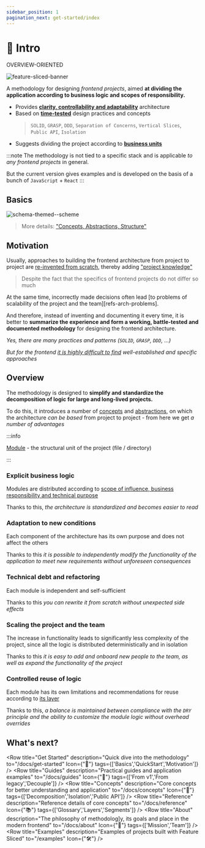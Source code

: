 ```yaml
---
sidebar_position: 1
pagination_next: get-started/index
---
```


# 🔎 Intro

<span class="badge badge--secondary margin-bottom--md">OVERVIEW-ORIENTED</span>

![feature-sliced-banner](/img/banner.jpg)

A methodology for designing *frontend projects*, aimed **at dividing the application according to business logic and scopes of responsibility.**

- Provides [**clarity, controllability and adaptability**][refs-arch-req] architecture
- Based on [**time-tested**][refs-motivation-why] design practices and concepts
    > `SOLID`, `GRASP`, `DDD`, `Separation of Concerns`, `Vertical Slices`, `Public API`, `Isolation`
- Suggests dividing the project according to [**business units**][ext-ubiq-lang]

:::note
The methodology is not tied to a specific stack and is applicable *to any frontend projects* in general.

But the current version gives examples and is developed on the basis of a bunch of `JavaScript` + `React`
:::

## Basics

![schema-themed--scheme](/img/visual_schema.jpg)

> More details: ["Concepts, Abstractions, Structure"][refs-basics]

## Motivation

Usually, approaches to building the frontend architecture from project to project are [re-invented from scratch][refs-motivation], thereby adding ["project knowledge"][refs-knowledge]

> Despite the fact that the specifics of frontend projects do not differ so much

At the same time, incorrectly made decisions often lead [to problems of scalability of the project and the team][refs-arch-problems].

And therefore, instead of inventing and documenting it every time, it is better to **summarize the experience and form a working, battle-tested and documented methodology** for designing the frontend architecture.

*Yes, there are many practices and patterns (`SOLID`, `GRASP`, `DDD`, ...)*

*But for the frontend [it is highly difficult to find][refs-motivation] well-established and specific approaches*

## Overview

The methodology is designed to **simplify and standardize the decomposition of logic for large and long-lived projects.**

To do this, it introduces a number of [concepts][refs-concepts] and [abstractions][refs-splitting], on which the architecture *can be based* from project to project - from here we get *a number of advantages*

:::info

[Module][refs-module] - the structural unit of the project (file / directory)

:::

### Explicit business logic

Modules are distributed according to [scope of influence, business responsibility and technical purpose][refs-splitting]

Thanks to this, *the architecture is standardized and becomes easier to read*

### Adaptation to new conditions

Each component of the architecture has its own purpose and does not affect the others

Thanks to this *it is possible to independently modify the functionality of the application to meet new requirements without unforeseen consequences*

### Technical debt and refactoring

Each module is independent and self-sufficient

Thanks to this *you can rewrite it from scratch without unexpected side effects*

### Scaling the project and the team

The increase in functionality leads to significantly less complexity of the project, since all the logic is distributed deterministically and in isolation

Thanks to this *it is easy to add and onboard new people to the team, as well as expand the functionality of the project*

### Controlled reuse of logic

Each module has its own limitations and recommendations for reuse according to [its layer][refs-splitting--layers]

Thanks to this, *a balance is maintained between compliance with the `DRY` principle and the ability to customize the module logic without overhead overrides*

## What's next?


<Row 
    title="Get Started" 
    description="Quick dive into the methodology"
    to="/docs/get-started"
    Icon={"🚀"}
    tags={['Basics','QuickStart','Motivation']}
/>
<Row 
    title="Guides" 
    description="Practical guides and application examples"
    to="/docs/guides"
    Icon={"🎯"}
    tags={['From v1','From legacy','Decouple']}
/>
<Row 
    title="Concepts" 
    description="Core concepts for better understanding and application"
    to="/docs/concepts"
    Icon={"🧩"}
    tags={['Decomposition','Isolation','Public API']}
/>
<Row 
    title="Reference" 
    description="Reference details of core concepts"
    to="/docs/reference"
    Icon={"📚"}
    tags={['Glossary','Layers','Segments']}
/>
<Row 
    title="About" 
    description="The philosophy of methodolog]y, its goals and place in the modern frontend"
    to="/docs/about"
    Icon={"🍰"}
    tags={['Mission','Team']}
/>
<Row 
    title="Examples" 
    description="Examples of projects built with Feature Sliced"
    to="/examples"
    Icon={"🛠"}
/>

[refs-getstarted]: /docs/get-started
[refs-basics]: /docs/get-started/basics
[refs-motivation]: /docs/get-started/motivation
[refs-motivation-why]: /docs/get-started/motivation#why-are-there-not-enough-existing-solutions

[refs-concepts]: /docs/concepts
[refs-splitting]: /docs/concepts/app-splitting
[refs-splitting--layers]: /docs/concepts/app-splitting#group-layers
[refs-arch-req]: /docs/concepts/architecture#requirements

[refs-guides]: /docs/guides
[refs-low-coupling]: /docs/guides/low-coupling
[refs-migration-v1]: /docs/guides/migration-from-v1
<!-- FIXME: Refer to the root later, not to the first element -->
[refs-examples]: /docs/guides/examples/viewer

[refs-reference]: /docs/reference
[refs-module]: /docs/reference/glossary#module
[refs-knowledge]: /docs/reference/knowledge-types

[refs-about]: /docs/about


[ext-ubiq-lang]: https://thedomaindrivendesign.io/developing-the-ubiquitous-language


